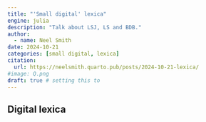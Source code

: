 ```yaml
---
title: "'Small digital' lexica"
engine: julia
description: "Talk about LSJ, LS and BDB."
author:
  - name: Neel Smith
date: 2024-10-21
categories: [small digital, lexica] 
citation: 
  url: https://neelsmith.quarto.pub/posts/2024-10-21-lexica/ 
#image: Q.png
draft: true # setting this to
---
```


## Digital lexica